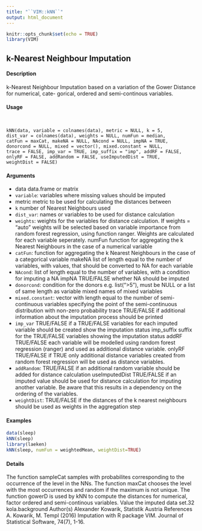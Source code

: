 ```yaml
---
title: "``VIM::kNN``"
output: html_document
---
```


```r
knitr::opts_chunk$set(echo = TRUE)
library(VIM)
```

## k-Nearest Neighbour Imputation

#### Description 

k-Nearest Neighbour Imputation based on a variation of the Gower Distance for numerical, cate-
gorical, ordered and semi-continous variables.

#### Usage 
<pre><code>

kNN(data, variable = colnames(data), metric = NULL, k = 5,
dist_var = colnames(data), weights = NULL, numFun = median,
catFun = maxCat, makeNA = NULL, NAcond = NULL, impNA = TRUE,
donorcond = NULL, mixed = vector(), mixed.constant = NULL,
trace = FALSE, imp_var = TRUE, imp_suffix = "imp", addRF = FALSE,
onlyRF = FALSE, addRandom = FALSE, useImputedDist = TRUE,
weightDist = FALSE)
</code></pre>

#### Arguments
* data data.frame or matrix
* ``variable``: variables where missing values should be imputed
* metric metric to be used for calculating the distances between
* ``k`` number of Nearest Neighbours used
* ``dist_var``: names or variables to be used for distance calculation
* ``weights``: weights for the variables for distance calculation. If weights = "auto" weights will be selected based on variable importance from random forest regression, using function ranger. Weights are calculated for each variable seperately.
numFun function for aggregating the k Nearest Neighbours in the case of a numerical variable
* ``catFun``: function for aggregating the k Nearest Neighbours in the case of a categorical variable
makeNA list of length equal to the number of variables, with values, that should be converted to NA for each variable
* ``NAcond``: list of length equal to the number of variables, with a condition for imputing a NA
impNA TRUE/FALSE whether NA should be imputed
* ``donorcond``: condition for the donors e.g. list(">5"), must be NULL or a list of same length as variable
mixed names of mixed variables
* ``mixed.constant``: vector with length equal to the number of semi-continuous variables specifying
the point of the semi-continuous distribution with non-zero probability
trace TRUE/FALSE if additional information about the imputation process should be printed
* ``imp_var`` TRUE/FALSE if a TRUE/FALSE variables for each imputed variable should be created show the imputation status
imp_suffix suffix for the TRUE/FALSE variables showing the imputation status 
addRF TRUE/FALSE each variable will be modelled using random forest regression (ranger) and used as additional distance variable.
onlyRF TRUE/FALSE if TRUE only additional distance variables created from random forest regression will be used as distance variables.
* ``addRandom``: TRUE/FALSE if an additional random variable should be added for distance calculation
useImputedDist TRUE/FALSE if an imputed value should be used for distance calculation for imputing another variable. Be aware that this results in a dependency on the ordering of the variables.
* ``weightDist``: TRUE/FALSE if the distances of the k nearest neighbours should be used as
weights in the aggregation step


#### Examples 
```r
data(sleep)
kNN(sleep)
library(laeken)
kNN(sleep, numFun = weightedMean, weightDist=TRUE)
```

#### Details 

The function sampleCat samples with probabilites corresponding to the occurrence of the level
in the NNs. The function maxCat chooses the level with the most occurrences and random if
the maximum is not unique. The function gowerD is used by kNN to compute the distances for
numerical, factor ordered and semi-continous variables.
Value
the imputed data set.32
kola.background
Author(s)
Alexander Kowarik, Statistik Austria
References
A. Kowarik, M. Templ (2016) Imputation with R package VIM. Journal of Statistical Software,
74(7), 1-16.
